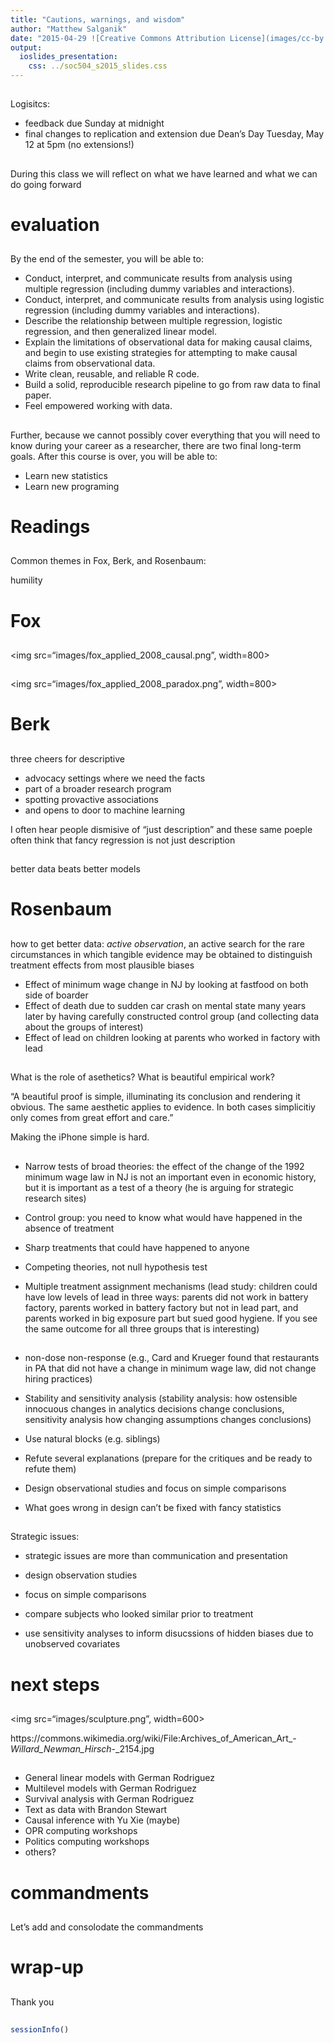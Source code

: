 ```yaml
---
title: "Cautions, warnings, and wisdom"
author: "Matthew Salganik"
date: "2015-04-29 ![Creative Commons Attribution License](images/cc-by.png)"
output: 
  ioslides_presentation:
    css: ../soc504_s2015_slides.css
---
```


##

Logisitcs:

- feedback due Sunday at midnight
- final changes to replication and extension due Dean's Day Tuesday, May 12 at 5pm (no extensions!)

##

During this class we will reflect on what we have learned and what we can do going forward

# evaluation

## 

By the end of the semester, you will be able to:

- Conduct, interpret, and communicate results from analysis using multiple regression (including dummy variables and interactions).
- Conduct, interpret, and communicate results from analysis using logistic regression (including dummy variables and interactions).
- Describe the relationship between multiple regression, logistic regression, and then generalized linear model.
- Explain the limitations of observational data for making causal claims, and begin to use existing strategies for attempting to make causal claims from observational data.
- Write clean, reusable, and reliable R code.
- Build a solid, reproducible research pipeline to go from raw data to final paper.
- Feel empowered working with data.

##

Further, because we cannot possibly cover everything that you will need to know during your career as a researcher, there are two final long-term goals. After this course is over, you will be able to:

- Learn new statistics
- Learn new programing

# Readings

##

Common themes in Fox, Berk, and Rosenbaum:

humility

# Fox

##

<img src="images/fox_applied_2008_causal.png", width=800>

##

<img src="images/fox_applied_2008_paradox.png", width=800>


# Berk

##

three cheers for descriptive

- advocacy settings where we need the facts
- part of a broader research program
- spotting provactive associations
- and opens to door to machine learning

I often hear people dismisive of "just description" and these same poeple often think that fancy regression is not just description

##

better data beats better models

# Rosenbaum

##

how to get better data: *active observation*, an active search for the rare circumstances in which tangible evidence may be obtained to distinguish treatment effects from most plausible biases

- Effect of minimum wage change in NJ by looking at fastfood on both side of boarder
- Effect of death due to sudden car crash on mental state many years later by having carefully constructed control group (and collecting data about the groups of interest)
- Effect of lead on children looking at parents who worked in factory with lead

##

What is the role of asethetics?  What is beautiful empirical work?

"A beautiful proof is simple, illuminating its conclusion and rendering it obvious.  The same aesthetic applies to evidence.  In both cases simplicitiy only comes from great effort and care."

Making the iPhone simple is hard.

##


- Narrow tests of broad theories: the effect of the change of the 1992 minimum wage law in NJ is not an important even in economic history, but it is important as a test of a theory (he is arguing for strategic research sites)

- Control group: you need to know what would have happened in the absence of treatment

- Sharp treatments that could have happened to anyone

- Competing theories, not null hypothesis test

- Multiple treatment assignment mechanisms (lead study: children could have low levels of lead in three ways: parents did not work in battery factory, parents worked in battery factory but not in lead part, and parents worked in big exposure part but sued good hygiene.  If you see the same outcome for all three groups that is interesting)

##

- non-dose non-response (e.g., Card and Krueger found that restaurants in PA that did not have a change in minimum wage law, did not change hiring practices)

- Stability and sensitivity analysis (stability analysis: how ostensible innocuous changes in analytics decisions change conclusions, sensitivity analysis how changing assumptions changes conclusions)

- Use natural blocks (e.g. siblings)

- Refute several explanations (prepare for the critiques and be ready to refute them)

- Design observational studies and focus on simple comparisons

- What goes wrong in design can't be fixed with fancy statistics

##

Strategic issues:

- strategic issues are more than communication and presentation

- design observation studies

- focus on simple comparisons

- compare subjects who looked similar prior to treatment

- use sensitivity analyses to inform disucssions of hidden biases due to unobserved covariates

# next steps

##

<img src="images/sculpture.png", width=600>

<div class="cite">
https://commons.wikimedia.org/wiki/File:Archives_of_American_Art_-_Willard_Newman_Hirsch_-_2154.jpg
</div>

##

- General linear models with German Rodriguez
- Multilevel models with German Rodriguez
- Survival analysis with German Rodriguez
- Text as data with Brandon Stewart
- Causal inference with Yu Xie (maybe)
- OPR computing workshops
- Politics computing workshops
- others?

# commandments

##

Let's add and consolodate the commandments

# wrap-up

##

Thank you

##


```r
sessionInfo()
```
